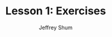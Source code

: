 ---
title: "Lesson 1: Exercises"
description: Working with variables and data types.
author: Jeffrey Shum
sequence: Learn Python Right
language: Python
keywords: Free Python Course
previous: lesson-1-variables
---